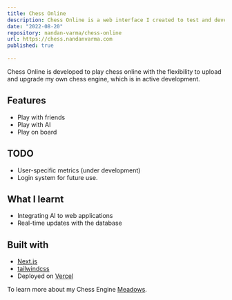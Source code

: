 ```yaml
---
title: Chess Online
description: Chess Online is a web interface I created to test and develop my own Chess Engine.
date: "2022-08-20"
repository: nandan-varma/chess-online
url: https://chess.nandanvarma.com
published: true
  
---
```


Chess Online is developed to play chess online with the flexibility to upload and upgrade my own chess engine, which is in active development.

## Features

- Play with friends
- Play with AI
- Play on board

## TODO

- User-specific metrics (under development)
- Login system for future use.

## What I learnt

- Integrating AI to web applications
- Real-time updates with the database


## Built with

- [Next.js](https://nextjs.org)
- [tailwindcss](https://tailwindcss.com)
- Deployed on [Vercel](https://vercel.com)

To learn more about my Chess Engine [Meadows](/projects/meadows).